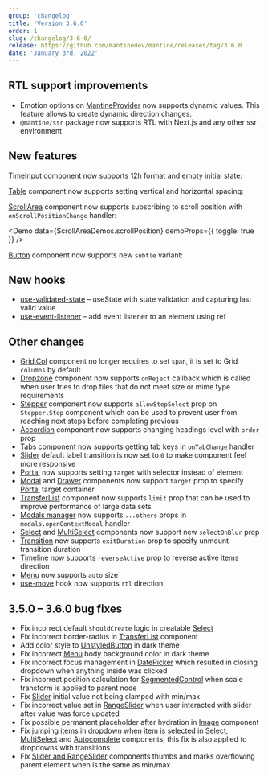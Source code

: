 ```yaml
---
group: 'changelog'
title: 'Version 3.6.0'
order: 1
slug: /changelog/3-6-0/
release: https://github.com/mantinedev/mantine/releases/tag/3.6.0
date: 'January 3rd, 2022'
---
```



## RTL support improvements

- Emotion options on [MantineProvider](https://mantine.dev/theming/rtl/) now supports dynamic values. This feature allows to create dynamic direction changes.
- `@mantine/ssr` package now supports RTL with Next.js and any other ssr environment

## New features

[TimeInput](https://mantine.dev/dates/time-input/) component now supports 12h format and empty initial state:

<Demo data={TimeInputDemos.usage} />

<Demo data={TimeInputDemos.format} />

[Table](https://mantine.dev/core/table/) component now supports setting vertical and horizontal spacing:

<Demo data={TableDemos.spacingConfigurator} />

[ScrollArea](https://mantine.dev/core/scroll-area/) component now supports subscribing to scroll position with `onScrollPositionChange` handler:

<Demo data={ScrollAreaDemos.scrollPosition} demoProps={{ toggle: true }} />

[Button](https://mantine.dev/core/button/) component now supports new `subtle` variant:

<Demo data={ButtonDemos.variants} />

## New hooks

- [use-validated-state](https://mantine.dev/hooks/use-validated-state/) – useState with state validation and capturing last valid value
- [use-event-listener](https://mantine.dev/hooks/use-event-listener/) – add event listener to an element using ref

## Other changes

- [Grid.Col](https://mantine.dev/core/grid/) component no longer requires to set `span`, it is set to Grid `columns` by default
- [Dropzone](https://mantine.dev/others/dropzone/) component now supports `onReject` callback which is called when user tries to drop files that do not meet size or mime type requirements
- [Stepper](https://mantine.dev/core/stepper/) component now supports `allowStepSelect` prop on `Stepper.Step` component which can be used to prevent user from reaching next steps before completing previous
- [Accordion](https://mantine.dev/core/accordion/) component now supports changing headings level with `order` prop
- [Tabs](https://mantine.dev/core/tabs/) component now supports getting tab keys in `onTabChange` handler
- [Slider](https://mantine.dev/core/slider/) default label transition is now set to `0` to make component feel more responsive
- [Portal](https://mantine.dev/core/portal/) now supports setting `target` with selector instead of element
- [Modal](https://mantine.dev/core/modal/) and [Drawer](https://mantine.dev/core/drawer/) components now support `target` prop to specify [Portal](https://mantine.dev/core/portal/) target container
- [TransferList](https://mantine.dev/core/transfer-list/) component now supports `limit` prop that can be used to improve performance of large data sets
- [Modals manager](https://mantine.dev/others/modals/) now supports `...others` props in `modals.openContextModal` handler
- [Select](https://mantine.dev/core/select/) and [MultiSelect](https://mantine.dev/core/multi-select/) components now support new `selectOnBlur` prop
- [Transition](https://mantine.dev/core/transition/) now supports `exitDuration` prop to specify unmount transition duration
- [Timeline](https://mantine.dev/core/timeline/) now supports `reverseActive` prop to reverse active items direction
- [Menu](https://mantine.dev/core/menu/) now supports `auto` size
- [use-move](https://mantine.dev/hooks/use-move/) hook now supports `rtl` direction

## 3.5.0 – 3.6.0 bug fixes

- Fix incorrect default `shouldCreate` logic in creatable [Select](https://mantine.dev/core/select/)
- Fix incorrect border-radius in [TransferList](https://mantine.dev/core/transfer-list/) component
- Add color style to [UnstyledButton](https://mantine.dev/core/button/#unstyled-button) in dark theme
- Fix incorrect [Menu](https://mantine.dev/core/menu/) body background color in dark theme
- Fix incorrect focus management in [DatePicker](https://mantine.dev/dates/date-picker/) which resulted in closing dropdown when anything inside was clicked
- Fix incorrect position calculation for [SegmentedControl](https://mantine.dev/core/segmented-control/) when scale transform is applied to parent node
- Fix [Slider](https://mantine.dev/core/slider/) initial value not being clamped with min/max
- Fix incorrect value set in [RangeSlider](https://mantine.dev/core/slider/) when user interacted with slider after value was force updated
- Fix possible permanent placeholder after hydration in [Image](https://mantine.dev/core/image/) component
- Fix jumping items in dropdown when item is selected in [Select](https://mantine.dev/core/select/), [MultiSelect](https://mantine.dev/core/multi-select/) and [Autocomplete](https://mantine.dev/core/autocomplete/) components, this fix is also applied to dropdowns with transitions
- Fix [Slider and RangeSlider](https://mantine.dev/core/slider/) components thumbs and marks overflowing parent element when is the same as min/max
